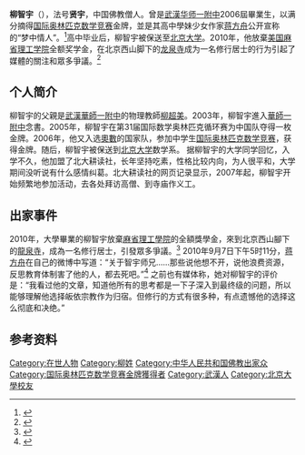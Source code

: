 {{refimprove|time=2010-12-26T12:08:42+00:00}}
{{tone|time=2010-12-26T12:08:42+00:00}}
{{Infobox writer
| name         = 柳智宇
| image        = 
| imagesize    = 
| caption      = 
| pseudonym    = 
| birthname    = 
| birthdate    = 1988年6月12日
| birthplace   = [[中国|中国]][[湖北省|湖北省]][[武漢|武漢]]
| deathdate    = 
| deathplace   = 
| occupation   =[[僧人|僧人]]
| nationality  = 中国
| period       = 
| genre        = 
| subject      = 
| movement     = 
| notableworks = 
| spouse       = 
| partner      = 
| children     = 
| relatives    = 
| influences   = 
| influenced   = 
| awards       = 
| signature    = 
| website      = 
}}
'''柳智宇'''（{{bd|1988年|6月12日<ref>{{Cite web|url=https://www.douban.com/note/686888287/|title=蒋方舟和柳智宇：“天才少年”的两种走向|accessdate=2018-08-30|author=肖浑|date=2018-08-16|publisher=|archive-date=2018-08-30|archive-url=https://web.archive.org/web/20180830174223/https://www.douban.com/note/686888287/|dead-url=no}}</ref>|}}），法号'''贤宇'''，中国佛教僧人。曾是[[武漢|武漢]][[华师一附中|华师一附中]]2006屆畢業生，以满分摘得[[国际奥林匹克数学竞赛|国际奥林匹克数学竞赛]]金牌，並是其高中學妹少女作家[[蒋方舟|蒋方舟]]公开宣称的“梦中情人”。<ref>{{Cite web |url=http://news.ifeng.com/society/2/detail_2010_09/07/2449148_0.shtml |title=存档副本 |access-date=2016-05-18 |archive-date=2018-08-30 |archive-url=https://web.archive.org/web/20180830143815/http://news.ifeng.com/society/2/detail_2010_09/07/2449148_0.shtml |dead-url=no }}</ref>高中毕业后，柳智宇被保送至[[北京大学|北京大学]]。2010年，他放棄[[美国麻省理工学院|美国麻省理工学院]]全额奖学金，在北京西山脚下的[[龙泉寺_(海淀区)|龙泉寺]]成为一名修行居士的行为引起了媒體的關注和眾多爭議。<ref>{{Cite web |url=http://news.cnhubei.com/ctdsb/ctdsbsgk/ctdsb04/201009/t1416985.shtml |title=存档副本 |access-date=2010-12-26 |archive-date=2018-08-30 |archive-url=https://web.archive.org/web/20180830174250/http://news.cnhubei.com/ctdsb/ctdsbsgk/ctdsb04/201009/t1416985.shtml |dead-url=no }}</ref>

==个人简介==
柳智宇的父親是[[武漢|武漢]][[華師一附中|華師一附中]]的物理教師[[柳超美|柳超美]]。2003年，柳智宇進入[[華師一附中|華師一附中]]念書。2005年，柳智宇在第31届国际数学奥林匹克循环赛为中国队夺得一枚金牌。2006年，他又入选[[奧數|奧數]]的国家队，参加中学生[[国际奥林匹克数学竞赛|国际奥林匹克数学竞赛]]，获得金牌。随后，柳智宇被保送到[[北京大学|北京大学]]数学系。
据柳智宇的大学同学回忆，入学不久，他加盟了北大耕读社，长年坚持吃素，性格比较内向，为人很平和，大学期间没听说有什么感情纠葛。北大耕读社的网页记录显示，2007年起，柳智宇开始频繁地参加活动，去各处拜访高僧、到寺庙作义工。

==出家事件==
2010年，大學畢業的柳智宇放棄[[麻省理工學院|麻省理工學院]]的全額獎學金，來到北京西山腳下的[[龙泉寺_(海淀区)|龍泉寺]]，成為一名修行居士，引發眾多爭議。<ref>{{Cite web |url=http://edu.dzwww.com/dzjyxw/jyzt/201010/t20101009_5884758.html |title=存档副本 |access-date=2010-12-26 |archive-url=https://web.archive.org/web/20101012044632/http://edu.dzwww.com/dzjyxw/jyzt/201010/t20101009_5884758.html |archive-date=2010-10-12 |dead-url=yes }}</ref>
2010年9月7日下午5时11分，[[蒋方舟|蒋方舟]]在自己的微博中写道：“关于智宇师兄......那些说他想不开，说他浪费资源，反思教育体制害了他的人，都去死吧。”<ref>{{Cite web |url=http://blog.sina.com.cn/jfz |title=存档副本 |access-date=2010-12-26 |archive-date=2021-01-13 |archive-url=https://web.archive.org/web/20210113050346/http://blog.sina.com.cn/jfz |dead-url=no }}</ref>
之前也有媒体称，她对柳智宇的评价是：“我看过他的文章，知道他所有的思考都是一下子深入到最终级的问题，所以能够理解他选择皈依宗教作为归宿。但修行的方式有很多种，有点遗憾他的选择这么彻底和决绝。”

== 参考资料 ==
{{reflist}}

[[Category:在世人物|Category:在世人物]]
[[Category:柳姓|Category:柳姓]]
[[Category:中华人民共和国佛教出家众|Category:中华人民共和国佛教出家众]]
[[Category:国际奥林匹克数学竞赛金牌獲得者|Category:国际奥林匹克数学竞赛金牌獲得者]]
[[Category:武漢人|Category:武漢人]]
[[Category:北京大學校友|Category:北京大學校友]]